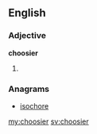 ==English==

===Adjective===
'''choosier'''

# {{comparative of|choosy}}

===Anagrams===
* [[isochore#English|isochore]]

[[my:choosier]]
[[sv:choosier]]